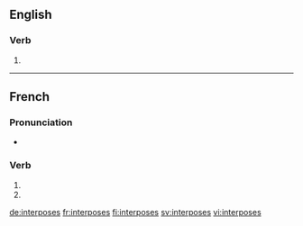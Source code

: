 {{also|interposés}}
==English==

===Verb===
{{head|en|verb form}}

# {{en-third-person singular of|interpose}}

----

==French==

===Pronunciation===
* {{homophones|lang=fr|interpose|interposent}}

===Verb===
{{fr-verb-form}}

# {{inflection of|interposer||2|s|pres|ind|lang=fr}}
# {{inflection of|interposer||2|s|pres|sub|lang=fr}}

[[de:interposes]]
[[fr:interposes]]
[[fi:interposes]]
[[sv:interposes]]
[[vi:interposes]]
